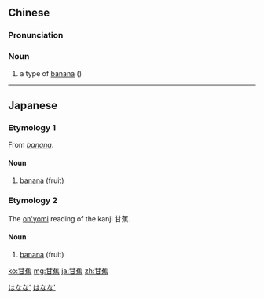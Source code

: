 ==Chinese==
{{zh-forms}}

===Pronunciation===
{{zh-pron
|m=gānjiāo
|cat=n
}}

===Noun===
{{zh-noun}}

# a type of [[banana]] ({{taxlink|Musa × paradisiaca|nothospecies|noshow=1}})

----

==Japanese==

===Etymology 1===
{{ja-kanjitab|yomi=irr|sort=バナナ}}
From ''[[banana]]''.

====Noun====
{{ja-noun|バナナ}}

# [[banana]] (fruit)

===Etymology 2===
{{ja-kanjitab|かん|しょう|yomi=o}}
The [[w:On'yomi|on'yomi]] reading of the kanji 甘蕉.

====Noun====
{{ja-noun|かんしょう}}

# [[banana]] (fruit)

[[Category:Japanese basic words|はなな']]
[[Category:ja:Fruits|はなな']]

[[ko:甘蕉]]
[[mg:甘蕉]]
[[ja:甘蕉]]
[[zh:甘蕉]]